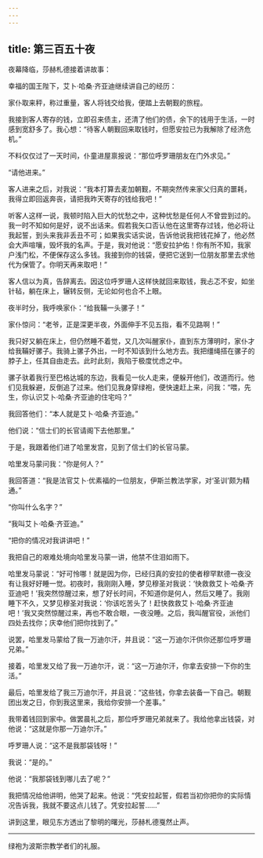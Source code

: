 ```yaml
---
---
---
```

title: 第三百五十夜
---






夜幕降临，莎赫札德接着讲故事：





幸福的国王陛下，艾卜·哈桑·齐亚迪继续讲自己的经历：

家仆取来秤，称过重量，客人将钱交给我，便踏上去朝觐的旅程。

我接到客人寄存的钱，立即召来债主，还清了他们的债，余下的钱用于生活，一时感到宽舒多了。我心想：“待客人朝觐回来取钱时，但愿安拉已为我解除了经济危机。”

不料仅仅过了一天时间，仆童进屋禀报说：“那位呼罗珊朋友在门外求见。”

“请他进来。”

客人进来之后，对我说：“我本打算去麦加朝觐，不期突然传来家父归真的噩耗，我得立即回返奔丧，请把我昨天寄存的钱给我吧！”

听客人这样一说，我顿时陷入巨大的忧愁之中，这种忧愁是任何人不曾尝到过的。我一时不知如何是好，说不出话来。假若我矢口否认他在这里寄存过钱，他必将让我起誓，到头来我非丢丑不可；如果我实话实说，告诉他说我把钱花掉了，他必然会大声喧嚷，毁坏我的名声。于是，我对他说：“愿安拉护佑！你有所不知，我家户浅门松，不便保存这么多钱。我接到你的钱袋，便把它送到一位朋友那里去求他代为保管了。你明天再来取吧！”

客人信以为真，告辞离去。因这位呼罗珊人这样快就回来取钱，我忐忑不安，如坐针毡，躺在床上，辗转反侧，无论如何也合不上眼。

夜半时分，我呼唤家仆：“给我鞴一头骡子！”

家仆惊问：“老爷，正是深更半夜，外面伸手不见五指，看不见路啊！”

我只好又躺在床上，但仍然睡不着觉，又几次叫醒家仆，直到东方薄明时，家仆才给我鞴好骡子。我骑上骡子外出，一时不知该到什么地方去。我把缰绳搭在骡子的脖子上，任其自由走去。此时此刻，我陷于极度忧虑之中。

骡子驮着我行至巴格达城的东边，我看见一伙人走来，便躲开他们，改道而行。他们见我躲避，反倒追了过来。他们见我身穿绿袍，便快速赶上来，问我：“喂，先生，你认识艾卜·哈桑·齐亚迪的住宅吗？”

我回答他们：“本人就是艾卜·哈桑·齐亚迪。”

他们说：“信士们的长官请阁下去他那里。”

于是，我跟着他们进了哈里发宫，见到了信士们的长官马蒙。

哈里发马蒙问我：“你是何人？”

我回答道：“我是法官艾卜·优素福的一位朋友，伊斯兰教法学家，对‘圣训’颇为精通。”

“你叫什么名字？”

“我叫艾卜·哈桑·齐亚迪。”

“把你的情况对我讲讲吧！”

我把自己的艰难处境向哈里发马蒙一讲，他禁不住泪如雨下。

哈里发马蒙说：“好可怜哪！就是因为你，已经归真的安拉的使者穆罕默德一夜没有让我好好睡一觉。初夜时，我刚刚入睡，梦见穆圣对我说：‘快救救艾卜·哈桑·齐亚迪吧！’我突然惊醒过来，想了好长时间，不知道你是何人，然后又睡了。我刚睡下不久，又梦见穆圣对我说：‘你该吃苦头了！赶快救救艾卜·哈桑·齐亚迪吧！’我又突然惊醒过来，再也不敢合眼，一夜没睡。之后，我叫醒官役，派他们四处去找你；庆幸他们把你找到了。”

说罢，哈里发马蒙给了我一万迪尔汗，并且说：“这一万迪尔汗供你还那位呼罗珊兄弟。”

接着，哈里发又给了我一万迪尔汗，说：“这一万迪尔汗，你拿去安排一下你的生活。”

最后，哈里发给了我三万迪尔汗，并且说：“这些钱，你拿去装备一下自己。朝觐团出发之日，你到我这里来，我给你安排一个差事。”

我带着钱回到家中。做罢晨礼之后，那位呼罗珊兄弟就来了。我给他拿出钱袋，对他说：“这就是你那一万迪尔汗。”

呼罗珊人说：“这不是我那袋钱呀！”

我说：“是的。”

他说：“我那袋钱到哪儿去了呢？”

我把情况给他讲明，他哭了起来。他说：“凭安拉起誓，假若当初你把你的实际情况告诉我，我就不要这点儿钱了。凭安拉起誓……”





讲到这里，眼见东方透出了黎明的曙光，莎赫札德戛然止声。



***





绿袍为波斯宗教学者们的礼服。​​​